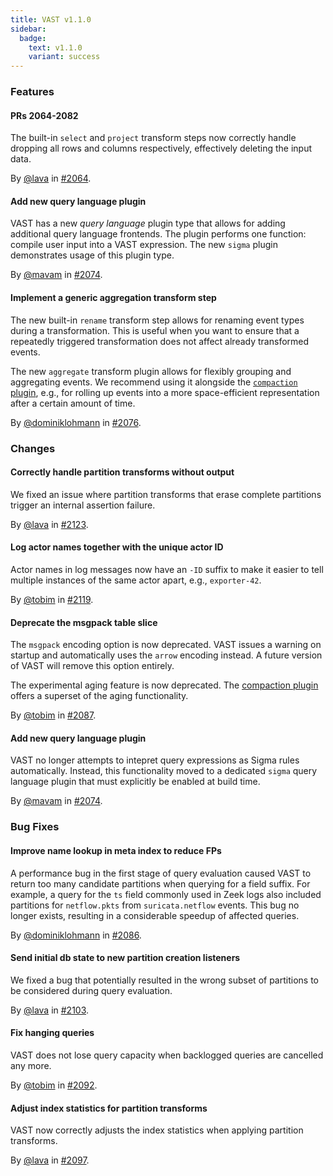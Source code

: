 ```yaml
---
title: VAST v1.1.0
sidebar:
  badge:
    text: v1.1.0
    variant: success
---
```


### Features

#### PRs 2064-2082

The built-in `select` and `project` transform steps now correctly handle
dropping all rows and columns respectively, effectively deleting the input
data.

By [@lava](https://github.com/lava) in [#2064](https://github.com/tenzir/tenzir/pull/2064).

#### Add new query language plugin

VAST has a new *query language* plugin type that allows for adding additional
query language frontends. The plugin performs one function: compile user input
into a VAST expression. The new `sigma` plugin demonstrates usage of this plugin
type.

By [@mavam](https://github.com/mavam) in [#2074](https://github.com/tenzir/tenzir/pull/2074).

#### Implement a generic aggregation transform step

The new built-in `rename` transform step allows for renaming event types
during a transformation. This is useful when you want to ensure that a
repeatedly triggered transformation does not affect already transformed
events.

The new `aggregate` transform plugin allows for flexibly grouping and
aggregating events. We recommend using it alongside the [`compaction`
plugin](https://vast.io/docs/about/use-cases/data-aging), e.g., for rolling
up events into a more space-efficient representation after a certain amount of
time.

By [@dominiklohmann](https://github.com/dominiklohmann) in [#2076](https://github.com/tenzir/tenzir/pull/2076).

### Changes

#### Correctly handle partition transforms without output

We fixed an issue where partition transforms that erase complete partitions
trigger an internal assertion failure.

By [@lava](https://github.com/lava) in [#2123](https://github.com/tenzir/tenzir/pull/2123).

#### Log actor names together with the unique actor ID

Actor names in log messages now have an `-ID` suffix to make it easier to tell
multiple instances of the same actor apart, e.g., `exporter-42`.

By [@tobim](https://github.com/tobim) in [#2119](https://github.com/tenzir/tenzir/pull/2119).

#### Deprecate the msgpack table slice

The `msgpack` encoding option is now deprecated. VAST issues a warning on
startup and automatically uses the `arrow` encoding instead. A future version of
VAST will remove this option entirely.

The experimental aging feature is now deprecated. The [compaction
plugin](https://vast.io/docs/about/use-cases/data-aging) offers a superset
of the aging functionality.

By [@tobim](https://github.com/tobim) in [#2087](https://github.com/tenzir/tenzir/pull/2087).

#### Add new query language plugin

VAST no longer attempts to intepret query expressions as Sigma rules
automatically. Instead, this functionality moved to a dedicated `sigma` query
language plugin that must explicitly be enabled at build time.

By [@mavam](https://github.com/mavam) in [#2074](https://github.com/tenzir/tenzir/pull/2074).

### Bug Fixes

#### Improve name lookup in meta index to reduce FPs

A performance bug in the first stage of query evaluation caused VAST to return
too many candidate partitions when querying for a field suffix. For example, a
query for the `ts` field commonly used in Zeek logs also included partitions for
`netflow.pkts` from `suricata.netflow` events. This bug no longer exists,
resulting in a considerable speedup of affected queries.

By [@dominiklohmann](https://github.com/dominiklohmann) in [#2086](https://github.com/tenzir/tenzir/pull/2086).

#### Send initial db state to new partition creation listeners

We fixed a bug that potentially resulted in the wrong subset of partitions to be
considered during query evaluation.

By [@lava](https://github.com/lava) in [#2103](https://github.com/tenzir/tenzir/pull/2103).

#### Fix hanging queries

VAST does not lose query capacity when backlogged queries are cancelled any
more.

By [@tobim](https://github.com/tobim) in [#2092](https://github.com/tenzir/tenzir/pull/2092).

#### Adjust index statistics for partition transforms

VAST now correctly adjusts the index statistics when applying partition
transforms.

By [@lava](https://github.com/lava) in [#2097](https://github.com/tenzir/tenzir/pull/2097).
